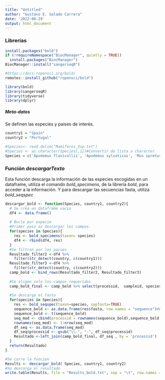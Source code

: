 ```yaml
---
title: "Untitled"
author: "Gustavo E. Salado Carrera"
date: '2022-08-29'
output: html_document
---
```



### **Librerías**
```r
install.packages("bold")
if (!requireNamespace("BiocManager", quietly = TRUE))
  install.packages("BiocManager")
BiocManager::install("sangerseqR")

#https://docs.ropensci.org/bold/
remotes::install_github("ropensci/bold")

library(bold)
library(sangerseqR)
library(tidyverse)
library(dplyr)
```

##### **Meta-datos**
Se definen las especies y países de interés.

```r
country1 = "Spain"
country2 = "Portugal"

#Species<- read.delim("Mamiferos_3sp.txt")
#Species <- as.character(Species[,1])#Convertir de lista a character 
Species = c('Apodemus flavicollis', 'Apodemus sylvaticus', 'Mus spretus')

```

### **Función _descargarTexto_**
Esta función descarga la información de las especies escogidas en un dataframe, utiliza el comando _bold_specimens_, de la librería _bold_, para acceder a la información. Y para descargar las secuencias fasta, utiliza _bold_seqspec_
```r
descargar_bold <- function(Species, country1, country2){
  # Se crea un dataframe vacio
  df4 <- data.frame()
  
  # Bucle por especie
  #Primer paso es descargar los campos.
  for(species in Species){
    res <- bold_specimens(taxon= species)
    df4 <- rbind(df4, res)
  }
  #Se filtran por los paises
  Resultado_filter2 <-df4 %>%
    filter(str_detect(country, c(country1)))
  Resultado_filter3 <-df4 %>%
    filter(str_detect(country, c(country2)))
  camp_bold <- bind_rows(Resultado_filter2, Resultado_filter3)
  
  #Se eligen solo los campos requeridos
  camp_bold_final <- camp_bold %>% select(processid,  sampleid, species_name,  country, institution_storing, lat, lon)
  
  #Se descarga el fasta
  for(species in Species){
    res <- bold_seqspec(taxon=species, sepfasta=TRUE)
    sequence_bold <- as.data.frame(res$fasta, row.names = "sequence")#El fasta se convierte a dataframe
    sequence_bold <- t(sequence_bold)
    seq_mod <- cbind(processid = rownames(sequence_bold),sequence_bold)
    rownames(seq_mod) <- 1:nrow(seq_mod)
    df_seq <- as.data.frame(seq_mod)
    df_seq$processid <- gsub("\\.", "-", df_seq$processid)
    Resultado <-left_join(camp_bold_final, df_seq , by = 'processid')
  }
  return(Resultado)
}

#Se corre la funcion 
Results <- descargar_bold( Species, country1, country2)
#Se descarga el resultado
write.table(Results, file = "Results_bold.txt", sep = "\t", row.names = FALSE)
```


